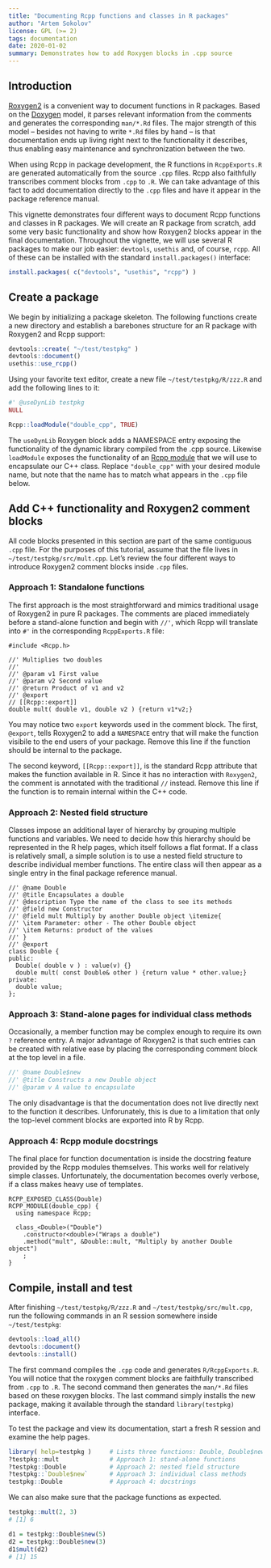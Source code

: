 ```yaml
---
title: "Documenting Rcpp functions and classes in R packages"
author: "Artem Sokolov"
license: GPL (>= 2)
tags: documentation
date: 2020-01-02
summary: Demonstrates how to add Roxygen blocks in .cpp source
---
```


## Introduction

[Roxygen2](https://cran.r-project.org/web/packages/roxygen2/index.html) is a convenient way to document functions in R packages. Based on the [Doxygen](https://en.wikipedia.org/wiki/Doxygen) model, it parses relevant information from the comments and generates the corresponding `man/*.Rd` files. The major strength of this model -- besides not having to write `*.Rd` files by hand -- is that documentation ends up living right next to the functionality it describes, thus enabling easy maintenance and synchronization between the two.

When using Rcpp in package development, the R functions in `RcppExports.R` are generated automatically from the source `.cpp` files. Rcpp also faithfully transcribes comment blocks from `.cpp` to `.R`. We can take advantage of this fact to add documentation directly to the `.cpp` files and have it appear in the package reference manual.

This vignette demonstrates four different ways to document Rcpp functions and classes in R packages. We will create an R package from scratch, add some very basic functionality and show how Roxygen2 blocks appear in the final documentation. Throughout the vignette, we will use several R packages to make our job easier: `devtools`, `usethis` and, of course, `rcpp`. All of these can be installed with the standard `install.packages()` interface:

```r
install.packages( c("devtools", "usethis", "rcpp") )
```

## Create a package

We begin by initializing a package skeleton. The following functions create a new directory and establish a barebones structure for an R package with Roxygen2 and Rcpp support:

```r
devtools::create( "~/test/testpkg" )
devtools::document()
usethis::use_rcpp()
```

Using your favorite text editor, create a new file `~/test/testpkg/R/zzz.R` and add the following lines to it:

```r
#' @useDynLib testpkg
NULL

Rcpp::loadModule("double_cpp", TRUE)
```

The `useDynLib` Roxygen block adds a NAMESPACE entry exposing the functionality of the dynamic library compiled from the .cpp source. Likewise `loadModule` exposes the functionality of an [Rcpp module](http://dirk.eddelbuettel.com/code/rcpp/Rcpp-modules.pdf) that we will use to encapsulate our C++ class. Replace `"double_cpp"` with your desired module name, but note that the name has to match what appears in the `.cpp` file below.

## Add C++ functionality and Roxygen2 comment blocks

All code blocks presented in this section are part of the same contiguous `.cpp` file. For the purposes of this tutorial, assume that the file lives in `~/test/testpkg/src/mult.cpp`. Let's review the four different ways to introduce Roxygen2 comment blocks inside `.cpp` files.

### Approach 1: Standalone functions

The first approach is the most straightforward and mimics traditional usage of Roxygen2 in pure R packages. The comments are placed immediately before a stand-alone function and begin with `//'`, which Rcpp will translate into `#'` in the corresponding `RcppExports.R` file:

```Rcpp
#include <Rcpp.h>

//' Multiplies two doubles
//'
//' @param v1 First value
//' @param v2 Second value
//' @return Product of v1 and v2
//' @export
// [[Rcpp::export]]
double mult( double v1, double v2 ) {return v1*v2;}
```

You may notice two `export` keywords used in the comment block. The first, `@export`, tells Roxygen2 to add a `NAMESPACE` entry that will make the function visibile to the end users of your package. Remove this line if the function should be internal to the package.

The second keyword, `[[Rcpp::export]]`, is the standard Rcpp attribute that makes the function available in R. Since it has no interaction with `Roxygen2`, the comment is annotated with the traditional `//` instead. Remove this line if the function is to remain internal within the C++ code.

### Approach 2: Nested field structure

Classes impose an additional layer of hierarchy by grouping multiple functions and variables. We need to decide how this hierarchy should be represented in the R help pages, which itself follows a flat format. If a class is relatively small, a simple solution is to use a nested field structure to describe individual member functions. The entire class will then appear as a single entry in the final package reference manual.

```Rcpp
//' @name Double
//' @title Encapsulates a double
//' @description Type the name of the class to see its methods
//' @field new Constructor
//' @field mult Multiply by another Double object \itemize{
//' \item Parameter: other - The other Double object
//' \item Returns: product of the values
//' }
//' @export
class Double {
public:
  Double( double v ) : value(v) {}
  double mult( const Double& other ) {return value * other.value;}
private:
  double value;
};
```

### Approach 3: Stand-alone pages for individual class methods

Occasionally, a member function may be complex enough to require its own `?` reference entry. A major advantage of Roxygen2 is that such entries can be created with relative ease by placing the corresponding comment block at the top level in a file.

```js
//' @name Double$new
//' @title Constructs a new Double object
//' @param v A value to encapsulate
```

The only disadvantage is that the documentation does not live directly next to the function it describes. Unforunately, this is due to a limitation that only the top-level comment blocks are exported into R by Rcpp.

### Approach 4: Rcpp module docstrings

The final place for function documentation is inside the docstring feature provided by the Rcpp modules themselves. This works well for relatively simple classes. Unfortunately, the documentation becomes overly verbose, if a class makes heavy use of templates.

```Rcpp
RCPP_EXPOSED_CLASS(Double)
RCPP_MODULE(double_cpp) {
  using namespace Rcpp;

  class_<Double>("Double")
    .constructor<double>("Wraps a double")
    .method("mult", &Double::mult, "Multiply by another Double object")
    ;
}
```

## Compile, install and test

After finishing `~/test/testpkg/R/zzz.R` and `~/test/testpkg/src/mult.cpp`, run the following commands in an R session somewhere inside `~/test/testpkg`:

```R
devtools::load_all()
devtools::document()
devtools::install()
```

The first command compiles the `.cpp` code and generates `R/RcppExports.R`. You will notice that the roxygen comment blocks are faithfully transcribed from `.cpp` to `.R`. The second command then generates the `man/*.Rd` files based on these roxygen blocks. The last command simply installs the new package, making it available through the standard `library(testpkg)` interface.

To test the package and view its documentation, start a fresh R session and examine the help pages.

```R
library( help=testpkg )     # Lists three functions: Double, Double$new and mult
?testpkg::mult              # Approach 1: stand-alone functions
?testpkg::Double            # Approach 2: nested field structure
?testpkg::`Double$new`      # Approach 3: individual class methods
testpkg::Double             # Approach 4: docstrings
```

We can also make sure that the package functions as expected.

```R
testpkg::mult(2, 3)    
# [1] 6

d1 = testpkg::Double$new(5)
d2 = testpkg::Double$new(3)
d1$mult(d2)
# [1] 15
```
